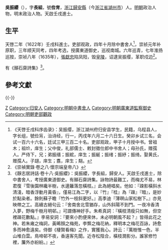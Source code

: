 {{明清人物信息框
| 姓名 = 吳振纓
| 原名 =
| 圖片名稱 = 
| 圖片大小 = 220px
| 圖片說明 = 
| 最高職務 = 廣東道監察御史
| 國家 = 大明
| 爵位 =
| 籍貫 = [[浙江|浙江]][[歸安縣|歸安縣]]
| 族裔 = 
| 字號 = 字長組，號俭育
| 室名 = 
| 諡號 = 
| 出生日期 = 生年不詳
| 出生地點 = 
| 逝世日期 = 卒年不詳
| 逝世地點 = 
| 墓葬 =
| 配偶 =
| 親屬 = 
| 出身 = 
*萬曆三十一年癸卯科舉人
*天啓二年壬戌科同進士出身
| 經歷 = 
| 著作 =
}}

'''吳振纓'''（{{bd|？年||？年||}}），字'''長組'''，號'''俭育'''，[[浙江|浙江]][[歸安縣|歸安縣]]（今[[浙江省|浙江省]][[湖州市|湖州市]]）人。[[明朝|明朝]]政治人物，明末政治人物。天啟壬戌進士。

==生平==
天啓二年（1622年）壬戌科進士。吏部观政，四年十月除中書舍人<ref>《天啓壬戌科序齿录》：吴振缨，浙江湖州府归安县学生，民籍，乌程县人，字长组，號俭肓，治诗经，行一，丙戌年六月二十六日生。癸卯乡试三名，会试一百六十六名，廷试三甲三百二十名。吏部观政，甲子十月授中书。曾祖木；祖炌，庠生；父中俊，礼部儒士、敕封徵仕郎中书舍人；母孙氏，赠孺人。严侍下，兄；弟振缙；振綋，庠生；振綖；振绪；振紓；振绮。娶黄氏，赠孺人。子翃，庠生；翥，庠生；翷。</ref>，崇祯元年补原职，三年顺天同考，四年考选，授廣東道御史，巡视南城。六年巡青，七年淮扬巡按，崇祯八年（1635年），[[張獻忠|張獻忠]]陷凤阳，毁[[明祖陵|皇陵]]，诏逮吴振缨，革职戍边<ref>《崇禎實錄·卷之八·懷宗端皇帝八》</ref>。

有《顛石齋詩集》<ref>《靜志居詩話·卷十八·吳振纓》：吳振纓，字長組，歸安人。天啟壬戌進士，除中書舍人，考授廣東道御史。有顛石齋詩集。詠物詩最難工，而梅尤不易，林君復『雪後園林纔半樹，水邊籬落忽橫枝。』此為絕唱矣。他如：『疎影橫斜水清淺，暗香浮動月黃昏』，僅易江為二字，以『竹』『桂』為『疎』『暗』，是妙於點染者。餘則蘇子瞻『竹外一枝斜更好。』高季迪『薄暝山家松樹下。』亦見映帶之工。高續古絕句云：『舍南舍北雪猶存，山外斜陽不到門。一夜冷香清入夢，野梅千樹月明邨。』可謂傳神好手。朱希真詞：『橫枝清瘦只如無，但空裡疎花數點。』李易安詞：『要來小酌便來休，未必明朝風不起？』皆得此花之神。若朱雍之梅詞，黃晞顏之梅苑，李龏之梅花衲，釋明本之梅花百詠，詩愈多而神愈遠矣。侍御《棲賢看梅》之作，實獲我心。詩云：『萬樹惟一色，半山堆白雲。鳥啼邨不夜，香遠客先聞。近寺松陰合，橫枝澗影分。誰家修竹裡，簾外亦紛紛。』</ref>。

==參考文獻==
{{reflist}}

{{-}}
{{天啓二年壬戌科殿試金榜}}

{{Authority control}}

{{DEFAULTSORT:Wu吳}}
[[Category:吴姓|Z]]
[[Category:归安人|Category:归安人]]
[[Category:明朝中書舍人|Category:明朝中書舍人]]
[[Category:明朝廣東道監察御史|Category:明朝廣東道監察御史]]
[[Category:明朝吏部觀政|Category:明朝吏部觀政]]